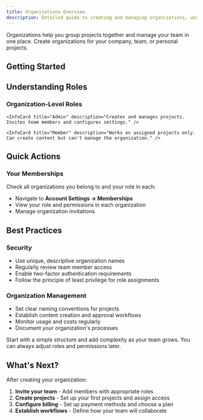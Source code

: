 ```yaml
---
title: Organizations Overview
description: Detailed guide to creating and managing organizations, understanding roles, and team collaboration.
---
```



Organizations help you group projects together and manage your team in one place. Create organizations for your company, team, or personal projects.

## Getting Started

<div className="grid gap-6 sm:grid-cols-2">
    <InteractiveCard
        title="Create an Organization"
        description="Set up a new organization for your team or company."
    href="/platform/account-teams/create-organization"
        icon="Building"
    />
    <InteractiveCard
        title="Team Management"
        description="Invite members and manage their access to your organization."
    href="/platform/account-teams/team-management"
        icon="Users"
    />
</div>

## Understanding Roles

### Organization-Level Roles

<div className="grid gap-6 sm:grid-cols-3 mt-6">
    <InfoCard title="Owner" description="Full control of everything. Manages billing, adds/removes anyone, and controls all projects." />

    <InfoCard title="Admin" description="Creates and manages projects. Invites team members and configures settings." />

    <InfoCard title="Member" description="Works on assigned projects only. Can create content but can't manage the organization." />
</div>

## Quick Actions

### Your Memberships

Check all organizations you belong to and your role in each:
- Navigate to **Account Settings → Memberships**
- View your role and permissions in each organization
- Manage organization invitations

## Best Practices

### Security
- Use unique, descriptive organization names
- Regularly review team member access
- Enable two-factor authentication requirements
- Follow the principle of least privilege for role assignments

### Organization Management
- Set clear naming conventions for projects
- Establish content creation and approval workflows
- Monitor usage and costs regularly
- Document your organization's processes

<Callout type="tip">
    Start with a simple structure and add complexity as your team grows. You can always adjust roles and permissions later.
</Callout>

## What's Next?

After creating your organization:
1. **Invite your team** - Add members with appropriate roles
2. **Create projects** - Set up your first projects and assign access
3. **Configure billing** - Set up payment methods and choose a plan
4. **Establish workflows** - Define how your team will collaborate